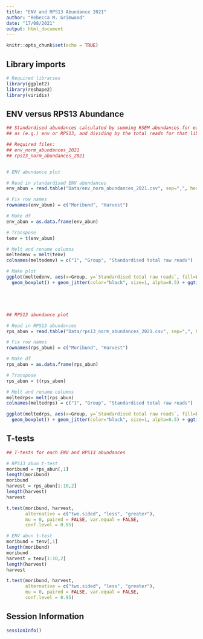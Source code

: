 ---
title: "ENV and RPS13 Abundance 2021"
author: "Rebecca M. Grimwood"
date: "17/08/2021"
output: html_document
---

```{r setup, include=FALSE}
knitr::opts_chunk$set(echo = TRUE)
```

## Library imports
```{r libraries, message=FALSE, warning=FALSE}

# Required libraries
library(ggplot2)
library(reshape2)
library(viridis)

```


## ENV versus RPS13 Abundance
```{r env}

## Standardised abundances calculated by summing RSEM abundances for each contig annotated
## as (e.g.) env or RPS13, and dividing by the total reads for that library/sample.

## Required files:
## env_norm_abundances_2021
## rps13_norm_abundances_2021


# ENV abundance plot

# Read in standardised ENV abundances
env_abun = read.table("Data/env_norm_abundances_2021.csv", sep=",", header=F, row.names = 1)

# Fix row names
rownames(env_abun) = c("Moribund", "Harvest")

# Make df
env_abun = as.data.frame(env_abun)

# Transpose
tenv = t(env_abun)

# Melt and rename columns
meltedenv = melt(tenv)
colnames(meltedenv) = c("1", "Group", "Standardised total raw reads")

# Make plot
ggplot(meltedenv, aes(x=Group, y=`Standardised total raw reads`, fill=Group)) + 
  geom_boxplot() + geom_jitter(color="black", size=1, alpha=0.5) + ggtitle("ENV expression per group")





## RPS13 abundance plot

# Read in RPS13 abundances
rps_abun = read.table("Data/rps13_norm_abundances_2021.csv", sep=",", header=F, row.names = 1)

# Fix row names
rownames(rps_abun) = c("Moribund", "Harvest")

# Make df 
rps_abun = as.data.frame(rps_abun)

# Transpose
rps_abun = t(rps_abun)

# Melt and rename columns
meltedrps= melt(rps_abun)
colnames(meltedrps) = c("1", "Group", "Standardised total raw reads")

ggplot(meltedrps, aes(x=Group, y=`Standardised total raw reads`, fill=Group)) + 
  geom_boxplot() + geom_jitter(color="black", size=1, alpha=0.5) + ggtitle("RPS13 expression per group")


```


## T-tests
```{r stats}


## T-tests for each ENV and RPS13 abundances

# RPS13 abun t-test
moribund = rps_abun[,1]
length(moribund)
moribund
harvest = rps_abun[1:10,2]
length(harvest)
harvest

t.test(moribund, harvest,
       alternative = c("two.sided", "less", "greater"),
       mu = 0, paired = FALSE, var.equal = FALSE,
       conf.level = 0.95)

# ENV abun t-test
moribund = tenv[,1]
length(moribund)
moribund
harvest = tenv[1:10,2]
length(harvest)
harvest

t.test(moribund, harvest,
       alternative = c("two.sided", "less", "greater"),
       mu = 0, paired = FALSE, var.equal = FALSE,
       conf.level = 0.95)

```

## Session Information
```{r session info}

sessionInfo()

```
